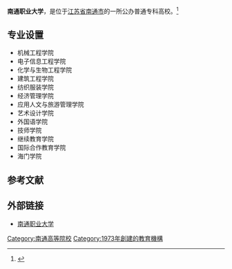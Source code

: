 {{高校
| name =南通职业大学
| image =
| logo =
| motto =厚德远志 格物致知
| secretary = 羌毅
| rector =
| type = 公办
| established =1973年
| location = [[中华人民共和国|中华人民共和国]][[江苏省|江苏省]][[南通市|南通市]]
| students =
| staff =
| campus =
| address =南通市青年东路139号
| telephone =
| area =1000多亩
| sports =
| website =https://www.ntvu.edu.cn/
}}

'''南通职业大学'''，是位于[[江苏省|江苏省]][[南通市|南通市]]的一所公办普通专科高校。<ref>{{Cite web |url=http://www.ntvc.edu.cn/jianjie.aspx |title=南通职业大学介绍 |accessdate=2010-10-23 |archive-date=2010-05-15 |archive-url=https://web.archive.org/web/20100515141549/http://www.ntvc.edu.cn/jianjie.aspx |dead-url=yes }}</ref>

== 专业设置 ==
* 机械工程学院
* 电子信息工程学院
* 化学与生物工程学院
* 建筑工程学院
* 纺织服装学院
* 经济管理学院
* 应用人文与旅游管理学院
* 艺术设计学院
* 外国语学院
* 技师学院
* 继续教育学院
* 国际合作教育学院
* 海门学院

== 参考文献 ==
{{reflist}}

== 外部链接 ==
* [https://web.archive.org/web/20011018030014/http://www.ntvc.edu.cn/ 南通职业大学]

{{Univ-stub}}

{{江苏高等院校|nocat}}
[[Category:南通高等院校|Category:南通高等院校]]
[[Category:1973年創建的教育機構|Category:1973年創建的教育機構]]
